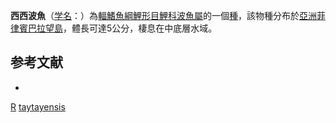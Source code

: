 {{Speciesbox 
| taxon = Rasbora taytayensis
| status = NE
| status_system = IUCN3.1
| authority = [[Herre|Herre]], 1924
| synonyms = 
}}
'''西西波魚'''（[[学名|学名]]：{{lang|la|'''''Rasbora taytayensis'''''}}）為[[輻鰭魚綱|輻鰭魚綱]][[鯉形目|鯉形目]][[鯉科|鯉科]][[波魚屬|波魚屬]]的一個[[種|種]]，該物種分布於[[亞洲|亞洲]][[菲律賓|菲律賓]][[巴拉望島|巴拉望島]]，體長可達5公分，棲息在中底層水域。

==参考文献==
*{{FishBase_species|genus=Rasbora|species=taytayensis|year=2011|month=12}}

{{Taxonbar}}

[[Category:1924年描述的鱼类|R]]
[[Category:波魚屬|taytayensis]]